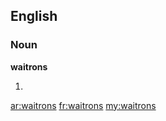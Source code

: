 ==English==

===Noun===
'''waitrons'''

# {{plural of|[[waitron]]}}

[[ar:waitrons]]
[[fr:waitrons]]
[[my:waitrons]]